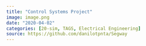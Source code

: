 ```yaml
---
title: "Control Systems Project"
image: image.png
date: "2020-04-02"
categories: [20-sim, TAGS, Electrical Engineering]
source: https://github.com/danilotpnta/Segway
---
```

